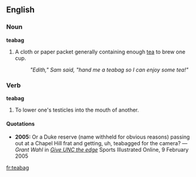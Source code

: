 ==English==

===Noun===
'''teabag'''
# A cloth or paper packet generally containing enough [[tea]] to brew one cup.
#:''"Edith," Sam said, "hand me a teabag so I can enjoy some tea!"''

===Verb===
'''teabag'''
# To lower one's testicles into the mouth of another.

====Quotations====
*'''2005:''' Or a Duke reserve (name withheld for obvious reasons) passing out at a Chapel Hill frat and getting, uh, teabagged for the camera? &mdash; ''Grant Wahl'' in ''[http://sportsillustrated.cnn.com/2005/writers/grant_wahl/02/09/mailbag/index.html Give UNC the edge]''  Sports Illustrated Online, 9 February 2005

[[fr:teabag]]
